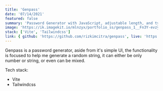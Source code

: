 ---
title: 'Genpass'
date: '07/14/2021'
featured: false
summary: 'Password Generator with JavaScript, adjustable length, and type'
image: 'https://ik.imagekit.io/mlnzyx/portfolio_ss/genpass_1__Fn3Y-evzyLP.png?ik-sdk-version=javascript-1.4.3&updatedAt=1639123715413'
stack: ['Vite', 'Tailwindcss']
link: { github: 'https://github.com/rizkimcitra/genpass', live: 'https://genapass.vercel.app/' }
---

Genpass is a password generator, aside from it's simple UI, the functionality is focused to help me generate a random string, it can either be only number or string, or even can be mixed.

Tech stack:

- Vite
- Tailwindcss

